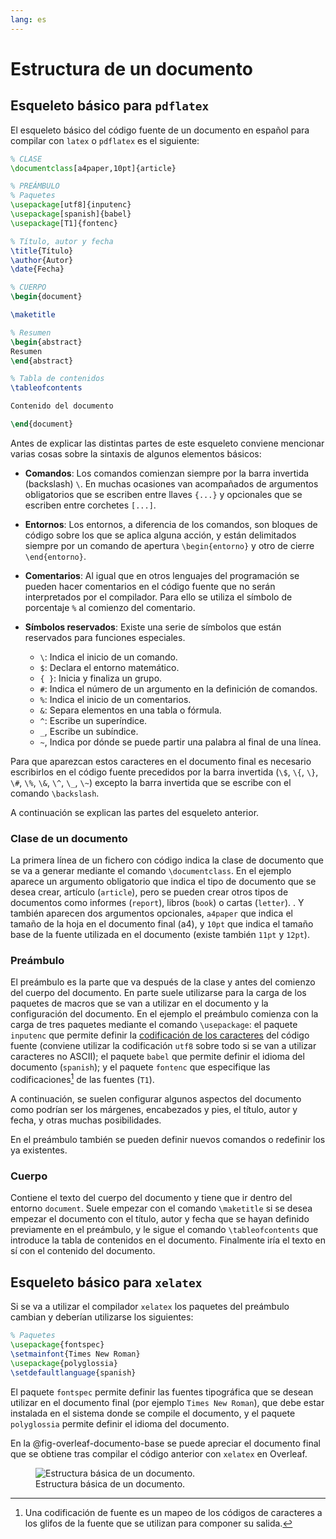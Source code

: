 ```yaml
---
lang: es
---
```


# Estructura de un documento

## Esqueleto básico para `pdflatex`

El esqueleto básico del código fuente de un documento en español para compilar con `latex` o `pdflatex` es el siguiente:

```latex
% CLASE
\documentclass[a4paper,10pt]{article}

% PREÁMBULO
% Paquetes
\usepackage[utf8]{inputenc}
\usepackage[spanish]{babel}
\usepackage[T1]{fontenc}

% Título, autor y fecha
\title{Título}
\author{Autor}
\date{Fecha}

% CUERPO
\begin{document}

\maketitle

% Resumen
\begin{abstract}
Resumen
\end{abstract}

% Tabla de contenidos
\tableofcontents

Contenido del documento

\end{document}
```

Antes de explicar las distintas partes de este esqueleto conviene mencionar varias cosas sobre la sintaxis de algunos elementos básicos:

- **Comandos**: Los comandos comienzan siempre por la barra invertida (backslash) `\`. En muchas ocasiones van acompañados de argumentos obligatorios que se escriben entre llaves `{...}` y opcionales que se escriben entre corchetes `[...]`. 
- **Entornos**: Los entornos, a diferencia de los comandos, son bloques de código sobre los que se aplica alguna acción, y están delimitados siempre por un comando de apertura `\begin{entorno}` y otro de cierre `\end{entorno}`.
- **Comentarios**: Al igual que en otros lenguajes del programación se pueden hacer comentarios en el código fuente que no serán interpretados por el compilador. Para ello se utiliza el símbolo de porcentaje `%` al comienzo del comentario.
- **Símbolos reservados**: Existe una serie de símbolos que están reservados para funciones especiales. 

    - `\`: Indica el inicio de un comando.
    - `$`: Declara el entorno matemático.
    - `{ }`: Inicia y finaliza un grupo.
    - `#`: Indica el número de un argumento en la definición de comandos.
    - `%`: Indica el inicio de un comentarios.
    - `&`: Separa elementos en una tabla o fórmula.
    - `^`: Escribe un superíndice.
    - `_`, Escribe un subíndice. 
    - `~`, Indica por dónde se puede partir una palabra al final de una línea.

Para que aparezcan estos caracteres en el documento final es necesario escribirlos en el código fuente precedidos por la barra invertida (`\$`, `\{`, `\}`, `\#`, `\%`, `\&`, `\^`, `\_`, `\~`) excepto la barra invertida que se escribe con el comando `\backslash`. 

A continuación se explican las partes del esqueleto anterior.

### Clase de un documento

La primera línea de un fichero con código \LaTeX indica la clase de documento que se va a generar mediante el comando `\documentclass`. En el ejemplo aparece un argumento obligatorio que indica el tipo de documento que se desea crear, artículo (`article`), pero se pueden crear otros tipos de documentos como informes (`report`), libros (`book`) o cartas (`letter`). . Y también aparecen dos argumentos opcionales, `a4paper` que indica el tamaño de la hoja en el documento final (a4), y `10pt` que indica el tamaño base de la fuente utilizada en el documento (existe también `11pt` y `12pt`).

### Preámbulo

El preámbulo es la parte que va después de la clase y antes del comienzo del cuerpo del documento. En parte suele utilizarse para la carga de los paquetes de macros que se van a utilizar en el documento y la configuración del documento. En el ejemplo el preámbulo comienza con la carga de tres paquetes mediante el comando `\usepackage`: el paquete `inputenc` que permite definir la [codificación de los caracteres](https://es.wikipedia.org/wiki/Codificaci%C3%B3n_de_caracteres) del código fuente (conviene utilizar la codificación `utf8` sobre todo si se van a utilizar caracteres no ASCII); el paquete `babel` que permite definir el idioma del documento (`spanish`); y el paquete `fontenc` que especifique las codificaciones[^1] de las fuentes (`T1`).

A continuación, se suelen configurar algunos aspectos del documento como podrían ser los márgenes, encabezados y pies, el título, autor y fecha, y otras muchas posibilidades.

En el preámbulo también se pueden definir nuevos comandos \LaTeX o redefinir los ya existentes.

### Cuerpo

Contiene el texto del cuerpo del documento y tiene que ir dentro del entorno `document`. Suele empezar con el comando `\maketitle` si se desea empezar el documento con el título, autor y fecha que se hayan definido previamente en el preámbulo, y le sigue el comando `\tableofcontents` que introduce la tabla de contenidos en el documento. Finalmente iría el texto en sí con el contenido del documento.

## Esqueleto básico para `xelatex`

Si se va a utilizar el compilador `xelatex` los paquetes del preámbulo cambian y deberían utilizarse los siguientes:

```latex
% Paquetes
\usepackage{fontspec}
\setmainfont{Times New Roman}
\usepackage{polyglossia}
\setdefaultlanguage{spanish}
```

El paquete `fontspec` permite definir las fuentes tipográfica que se desean utilizar en el documento final (por ejemplo `Times New Roman`), que debe estar instalada en el sistema donde se compile el documento, y el paquete `polyglossia` permite definir el idioma del documento.

En la @fig-overleaf-documento-base se puede apreciar el documento final que se obtiene tras compilar el código anterior con `xelatex` en Overleaf.

![Estructura básica de un documento.](img/estructura/overleaf-documento-base.png){#fig-overleaf-documento-base}

[^1]: Una codificación de fuente es un mapeo de los códigos de caracteres a los glifos de la fuente que se utilizan para componer su salida.